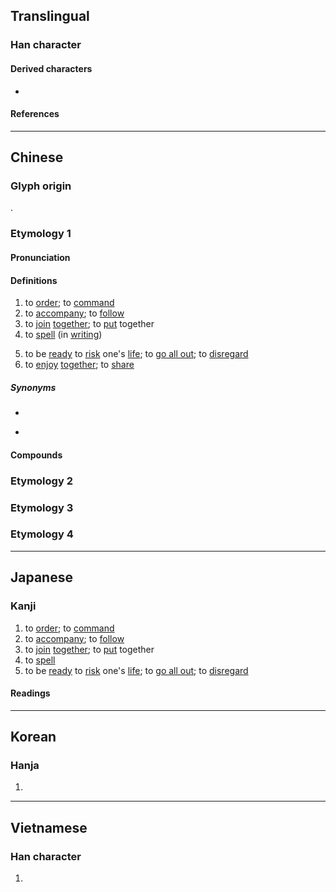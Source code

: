 {{also|拚}}
{{character info}}
{{character info|0x2F8BA}}
==Translingual==

===Han character===
{{Han char|rn=64|rad=手|as=06|sn=9|four=58041|canj=QTT,QYJJ|ids=⿰扌并}}

====Derived characters====
* {{l|mul|[[𪶜]]}}

====References====
{{Han ref|kx=0428.220|dkj=12012|dj=0777.160|hdz=31875.080|uh=62FC|ud=25340|bh=ABF7|bd=44023}}
{{Han ref|uh=2F8BA}}

----

==Chinese==

===Glyph origin===
{{Han etym}}
{{Han compound|手|alt1=扌|并|ls=psc|c1=s|t1=hand|c2=p}}.

===Etymology 1===
{{zh-forms|alt=拚-“to risk one's life”}}

====Pronunciation====
{{zh-pron
|m=pīn
|m-s=
|c=ping3,ping1
|c-t=
|g=
|h=pfs=phîn
|j=
|mb=
|md=pĭng
|mn=pheng/ml,twv:phèng/twv:peng/ml,jj,sg:piàⁿ
|mn_note=pheng/phèng/peng - literary; piàⁿ - vernacular, 拚 is used in Taiwan
|mn-t=pêng1
|w=1phin
|x=
|mc=y
|oc=y
|cat=v
}}

====Definitions====
{{zh-hanzi}}

# to [[order]]; to [[command]]
# to [[accompany]]; to [[follow]]
# to [[join]] [[together]]; to [[put]] together
# to [[spell]] (in [[writing]])
#: {{zh-x|拼音|[[Pinyin]]}}
# to be [[ready]] to [[risk]] one's [[life]]; to [[go all out]]; to [[disregard]]
# to [[enjoy]] [[together]]; to [[share]]

=====Synonyms=====
* {{s|to join together}}
{{zh-syn-saurus|連接}}
* {{s|to enjoy together}}
{{zh-syn-saurus|分享}}

====Compounds====
{{zh-der|火拼|七拼八湊|大車拼|單拼法|三拼音|拼刺|拼音文字|拼扒|拼法|拼貼|瞎拼|打拼|拼死|拼裝|拼花地板|拼音字母|拼集|拼合版畫|東拼西湊|拼組|拼音|拼貼藝術|拼綴|拼寫|拼裝車|拼卻|拼圖|拼生死|拼|盤|拼命三郎|拼版|拼湊|拼命|耶魯拼音|拼合|拼字|血拼}}

===Etymology 2===
{{zh-see|抨|v}}

===Etymology 3===
{{zh-see|摒|v}}

===Etymology 4===
{{zh-see|拚|ss}}

{{zh-cat|Intermediate}}

----

==Japanese==

===Kanji===
{{ja-kanji|grade=|rs=手06}}

# to [[order]]; to [[command]]
# to [[accompany]]; to [[follow]]
# to [[join]] [[together]]; to [[put]] together
# to [[spell]]
# to be [[ready]] to [[risk]] one's [[life]]; to [[go all out]]; to [[disregard]]

====Readings====
{{ja-readings
|on=ほう, へい, ひょう
|kun=したがう
}}

----

==Korean==

===Hanja===
{{ko-hanja|hangeul=병}}

# {{rfdef|ko|sort=手06}}

----

==Vietnamese==

===Han character===
{{vi-readings|reading=phanh; bính |rs=手06}}

# {{rfdef|vi|sort=手06}}